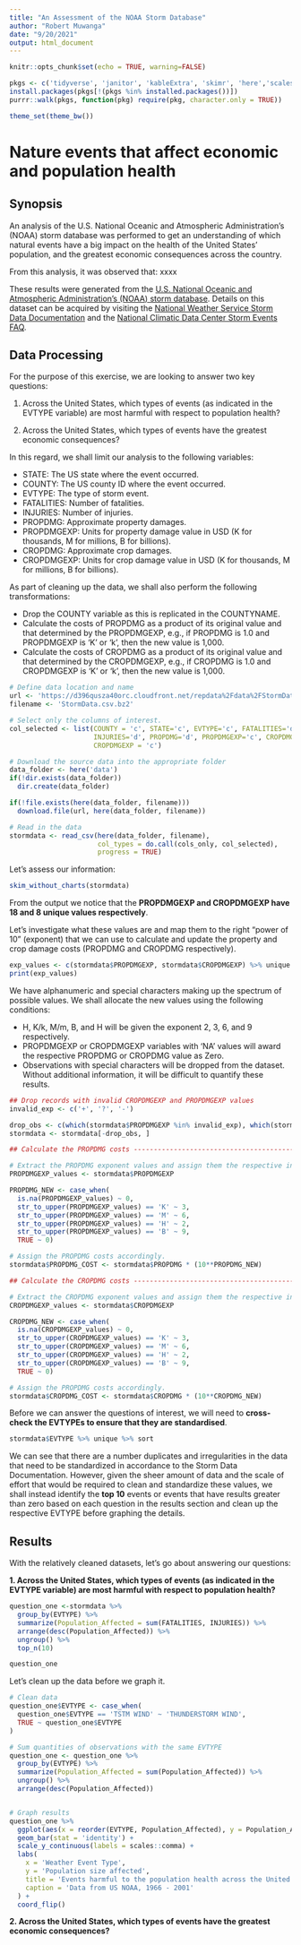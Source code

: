 ```yaml
---
title: "An Assessment of the NOAA Storm Database"
author: "Robert Muwanga"
date: "9/20/2021"
output: html_document
---
```


```r
knitr::opts_chunk$set(echo = TRUE, warning=FALSE)

pkgs <- c('tidyverse', 'janitor', 'kableExtra', 'skimr', 'here','scales')
install.packages(pkgs[!(pkgs %in% installed.packages())])
purrr::walk(pkgs, function(pkg) require(pkg, character.only = TRUE))

theme_set(theme_bw())
```

# Nature events that affect economic and population health

## Synopsis

An analysis of the  U.S. National Oceanic and Atmospheric Administration's (NOAA) storm database was performed to get an understanding of which natural events have a big impact on the health of the United States' population, and the greatest economic consequences across the country. 

From this analysis, it was observed that:
xxxx

These results were generated from the [U.S. National Oceanic and Atmospheric Administration's (NOAA) storm database](https://d396qusza40orc.cloudfront.net/repdata%2Fdata%2FStormData.csv.bz2). Details on this dataset can be acquired by visiting the [National Weather Service Storm Data Documentation](https://d396qusza40orc.cloudfront.net/repdata%2Fpeer2_doc%2Fpd01016005curr.pdf) and the [National Climatic Data Center Storm Events FAQ](https://d396qusza40orc.cloudfront.net/repdata%2Fpeer2_doc%2FNCDC%20Storm%20Events-FAQ%20Page.pdf).


## Data Processing

For the purpose of this exercise, we are looking to answer two key questions:

1. Across the United States, which types of events (as indicated in the EVTYPE variable) are most harmful with respect to population health?

2. Across the United States, which types of events have the greatest economic consequences?

In this regard, we shall limit our analysis to the following variables:

* STATE: The US state where the event occurred.
* COUNTY: The US county ID where the event occurred.
* EVTYPE: The type of storm event.
* FATALITIES: Number of fatalities.
* INJURIES: Number of injuries.
* PROPDMG: Approximate property damages.
* PROPDMGEXP: Units for property damage value in USD (K for thousands, M for millions, B for billions).
* CROPDMG: Approximate crop damages.
* CROPDMGEXP: Units for crop damage value in USD (K for thousands, M for millions, B for billions).

As part of cleaning up the data, we shall also perform the following transformations:

* Drop the COUNTY variable as this is replicated in the COUNTYNAME.
* Calculate the costs of PROPDMG as a product of its original value and that determined by the PROPDMGEXP, e.g., if PROPDMG is 1.0 and PROPDMGEXP is 'K' or 'k', then the new value is 1,000.
* Calculate the costs of CROPDMG as a product of its original value and that determined by the CROPDMGEXP, e.g., if CROPDMG is 1.0 and CROPDMGEXP is 'K' or 'k', then the new value is 1,000.

```r

# Define data location and name
url <- 'https://d396qusza40orc.cloudfront.net/repdata%2Fdata%2FStormData.csv.bz2'
filename <- 'StormData.csv.bz2'

# Select only the columns of interest.
col_selected <- list(COUNTY = 'c', STATE='c', EVTYPE='c', FATALITIES='d', 
                     INJURIES='d', PROPDMG='d', PROPDMGEXP='c', CROPDMG='d', 
                     CROPDMGEXP = 'c')

# Download the source data into the appropriate folder
data_folder <- here('data')
if(!dir.exists(data_folder)) 
  dir.create(data_folder)

if(!file.exists(here(data_folder, filename))) 
  download.file(url, here(data_folder, filename))

# Read in the data
stormdata <- read_csv(here(data_folder, filename), 
                      col_types = do.call(cols_only, col_selected), 
                      progress = TRUE) 

```

Let's assess our information:

```r

skim_without_charts(stormdata)

```

From the output we notice that the **PROPDMGEXP and CROPDMGEXP have 18 and 8 unique values respectively**.

Let's investigate what these values are and map them to the right "power of 10" (exponent) that we can use to calculate and update the property and crop damage costs (PROPDMG and CROPDMG respectively).

```r

exp_values <- c(stormdata$PROPDMGEXP, stormdata$CROPDMGEXP) %>% unique
print(exp_values)

```
We have alphanumeric and special characters making up the spectrum of possible values. We shall allocate the new values using the following conditions:

* H, K/k, M/m, B, and H will be given the exponent 2, 3, 6, and 9 respectively.
* PROPDMGEXP or CROPDMGEXP variables with 'NA' values will award the respective PROPDMG or CROPDMG value as Zero.
* Observations with special characters will be dropped from the dataset. Without additional information, it will be difficult to quantify these results.

```r

## Drop records with invalid CROPDMGEXP and PROPDMGEXP values
invalid_exp <- c('+', '?', '-')

drop_obs <- c(which(stormdata$PROPDMGEXP %in% invalid_exp), which(stormdata$CROPDMGEXP %in% invalid_exp))
stormdata <- stormdata[-drop_obs, ]

## Calculate the PROPDMG costs -----------------------------------------------

# Extract the PROPDMG exponent values and assign them the respective integer value
PROPDMGEXP_values <- stormdata$PROPDMGEXP

PROPDMG_NEW <- case_when(
  is.na(PROPDMGEXP_values) ~ 0,
  str_to_upper(PROPDMGEXP_values) == 'K' ~ 3,
  str_to_upper(PROPDMGEXP_values) == 'M' ~ 6,
  str_to_upper(PROPDMGEXP_values) == 'H' ~ 2,
  str_to_upper(PROPDMGEXP_values) == 'B' ~ 9,
  TRUE ~ 0)

# Assign the PROPDMG costs accordingly.
stormdata$PROPDMG_COST <- stormdata$PROPDMG * (10**PROPDMG_NEW)

## Calculate the CROPDMG costs -----------------------------------------------

# Extract the CROPDMG exponent values and assign them the respective integer value
CROPDMGEXP_values <- stormdata$CROPDMGEXP

CROPDMG_NEW <- case_when(
  is.na(CROPDMGEXP_values) ~ 0,
  str_to_upper(CROPDMGEXP_values) == 'K' ~ 3,
  str_to_upper(CROPDMGEXP_values) == 'M' ~ 6,
  str_to_upper(CROPDMGEXP_values) == 'H' ~ 2,
  str_to_upper(CROPDMGEXP_values) == 'B' ~ 9,
  TRUE ~ 0)

# Assign the PROPDMG costs accordingly.
stormdata$CROPDMG_COST <- stormdata$CROPDMG * (10**CROPDMG_NEW)

```

Before we can answer the questions of interest, we will need to **cross-check the EVTYPEs to ensure that they are standardised**.

```r
stormdata$EVTYPE %>% unique %>% sort

```

We can see that there are a number duplicates and irregularities in the data that need to be standardized in accordance to the Storm Data Documentation. However, given the sheer amount of data and the scale of effort that would be required to clean and standardize these values, we shall instead identify the **top 10** events or events that have results greater than zero based on each question in the results section and clean up the respective EVTYPE before graphing the details. 

## Results

With the relatively cleaned datasets, let's go about answering our questions:

**1. Across the United States, which types of events (as indicated in the EVTYPE variable) are most harmful with respect to population health?**

```r
question_one <-stormdata %>% 
  group_by(EVTYPE) %>% 
  summarize(Population_Affected = sum(FATALITIES, INJURIES)) %>%
  arrange(desc(Population_Affected)) %>%
  ungroup() %>% 
  top_n(10)

question_one

```
Let's clean up the data before we graph it.

```r

# Clean data
question_one$EVTYPE <- case_when(
  question_one$EVTYPE == 'TSTM WIND' ~ 'THUNDERSTORM WIND',
  TRUE ~ question_one$EVTYPE
)

# Sum quantities of observations with the same EVTYPE
question_one <- question_one %>% 
  group_by(EVTYPE) %>% 
  summarize(Population_Affected = sum(Population_Affected)) %>% 
  ungroup() %>% 
  arrange(desc(Population_Affected))


# Graph results
question_one %>% 
  ggplot(aes(x = reorder(EVTYPE, Population_Affected), y = Population_Affected)) + 
  geom_bar(stat = 'identity') + 
  scale_y_continuous(labels = scales::comma) + 
  labs(
    x = 'Weather Event Type', 
    y = 'Population size affected', 
    title = 'Events harmful to the population health across the United States',
    caption = 'Data from US NOAA, 1966 - 2001'
  ) +
  coord_flip() 

```

**2. Across the United States, which types of events have the greatest economic consequences? **

